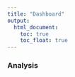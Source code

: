 ```yaml
---
title: "Dashboard"
output: 
  html_document:
    toc: true
    toc_float: true
---
```


### Analysis

```r

```

